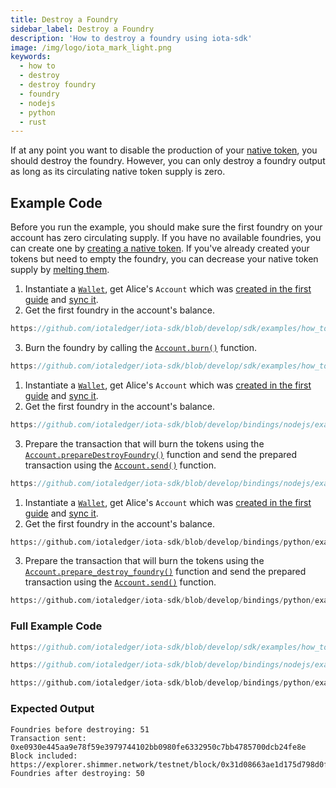 ```yaml
---
title: Destroy a Foundry
sidebar_label: Destroy a Foundry
description: 'How to destroy a foundry using iota-sdk'
image: /img/logo/iota_mark_light.png
keywords:
  - how to
  - destroy
  - destroy foundry
  - foundry
  - nodejs
  - python
  - rust
---
```



If at any point you want to disable the production of your
[native token](/introduction/stardust/explanations/ledger/foundry), you should destroy the foundry.
However, you can only destroy a foundry output as long as its circulating native token supply is zero.

<DestroyFoundry />

## Example Code

Before you run the example, you should make sure the first foundry on your account has zero circulating supply. If you
have no available foundries, you can create one by [creating a native token](create.mdx). If you've already created your
tokens but need to empty the foundry, you can decrease your native token supply by [melting them](melt.mdx).

<Tabs groupId="language" queryString>
<TabItem value="rust" label="Rust">

1. Instantiate a [`Wallet`](https://docs.rs/iota-sdk/latest/iota_sdk/wallet/core/struct.Wallet.html), get Alice's `Account` which was
   [created in the first guide](../accounts-and-addresses/create-account.mdx) and [sync it](../accounts-and-addresses/check-balance.mdx).
2. Get the first foundry in the account's balance.

<div className={'hide-code-block-extras'}>

```rust reference
https://github.com/iotaledger/iota-sdk/blob/develop/sdk/examples/how_tos/native_tokens/destroy_foundry.rs#L40
```

</div>

3. Burn the foundry by calling the [`Account.burn()`](https://docs.rs/iota-sdk/latest/iota_sdk/wallet/account/struct.Account.html#method.burn)
   function.

<div className={'hide-code-block-extras'}>

```rust reference
https://github.com/iotaledger/iota-sdk/blob/develop/sdk/examples/how_tos/native_tokens/destroy_foundry.rs#L83
```

</div>

</TabItem>
<TabItem value="typescript-node" label="Typescript (Node.js)">

1. Instantiate a [`Wallet`](https://docs.rs/iota-sdk/latest/iota_sdk/wallet/core/struct.Wallet.html), get Alice's `Account` which was
   [created in the first guide](../accounts-and-addresses/create-account.mdx) and [sync it](../accounts-and-addresses/check-balance.mdx).
2. Get the first foundry in the account's balance.

<div className={'hide-code-block-extras'}>

```typescript reference
https://github.com/iotaledger/iota-sdk/blob/develop/bindings/nodejs/examples/how_tos/native_tokens/destroy-foundry.ts#L35
```

</div>

3. Prepare the transaction that will burn the tokens using the [`Account.prepareDestroyFoundry()`](../../references/nodejs/classes/Account.md#preparedestroyfoundry)
   function and send the prepared transaction using the [`Account.send()`](../../references/nodejs/classes/Account.md#send)
   function.

<div className={'hide-code-block-extras'}>

```typescript reference
https://github.com/iotaledger/iota-sdk/blob/develop/bindings/nodejs/examples/how_tos/native_tokens/destroy-foundry.ts#L40-L42
```

</div>

</TabItem>
<TabItem value="python" label="Python">

1. Instantiate a [`Wallet`](https://docs.rs/iota-sdk/latest/iota_sdk/wallet/core/struct.Wallet.html), get Alice's `Account` which was
   [created in the first guide](../accounts-and-addresses/create-account.mdx) and [sync it](../accounts-and-addresses/check-balance.mdx).
2. Get the first foundry in the account's balance.

<div className={'hide-code-block-extras'}>

```python reference
https://github.com/iotaledger/iota-sdk/blob/develop/bindings/python/examples/how_tos/native_tokens/destroy_foundry.py#L25
```

</div>

3. Prepare the transaction that will burn the tokens using the [`Account.prepare_destroy_foundry()`](../../references/python/iota_sdk/wallet/account.md#prepare_destroy_foundry)
   function and send the prepared transaction using the [`Account.send()`](../../references/python/iota_sdk/wallet/account.md#send)
   function.

<div className={'hide-code-block-extras'}>

```python reference
https://github.com/iotaledger/iota-sdk/blob/develop/bindings/python/examples/how_tos/native_tokens/destroy_foundry.py#L28
```

</div>

</TabItem>
</Tabs>

### Full Example Code

<Tabs groupId="language" queryString>
<TabItem value="rust" label="Rust">

```rust reference
https://github.com/iotaledger/iota-sdk/blob/develop/sdk/examples/how_tos/native_tokens/destroy_foundry.rs
```

</TabItem>
<TabItem value="typescript-node" label="Typescript (Node.js)">

```typescript reference
https://github.com/iotaledger/iota-sdk/blob/develop/bindings/nodejs/examples/how_tos/native_tokens/destroy-foundry.ts
```

</TabItem>
<TabItem value="python" label="Python">

```python reference
https://github.com/iotaledger/iota-sdk/blob/develop/bindings/python/examples/how_tos/native_tokens/destroy_foundry.py
```

</TabItem>
</Tabs>

### Expected Output

```plaintext
Foundries before destroying: 51
Transaction sent: 0xe0930e445aa9e78f59e3979744102bb0980fe6332950c7bb4785700dcb24fe8e
Block included: https://explorer.shimmer.network/testnet/block/0x31d08663ae1d175d798d0f2925f41fa97f0eee8f9e233a4f5dacedb1398ed544
Foundries after destroying: 50
```
